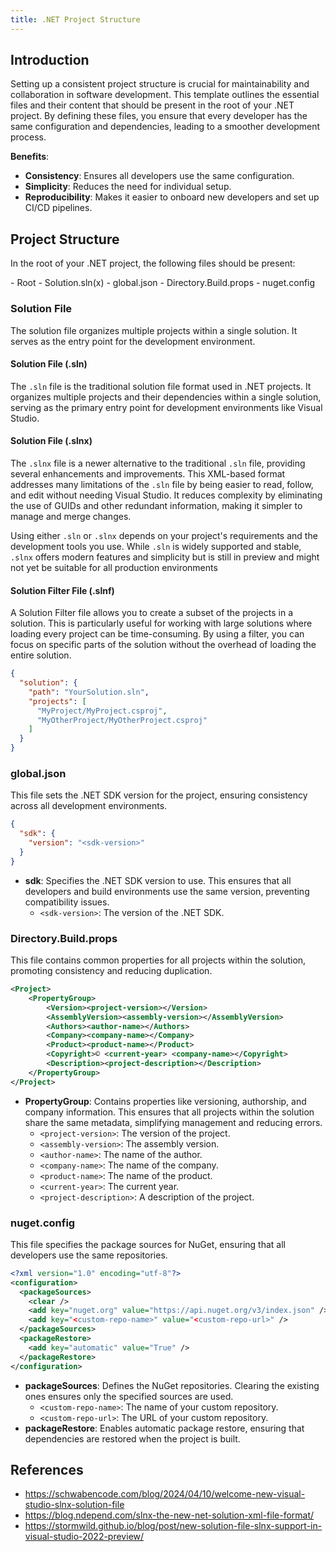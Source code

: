 ```yaml
---
title: .NET Project Structure
---
```



## Introduction

Setting up a consistent project structure is crucial for maintainability and collaboration in software development. This template outlines the essential files and their content that should be present in the root of your .NET project. By defining these files, you ensure that every developer has the same configuration and dependencies, leading to a smoother development process.

**Benefits**:

- **Consistency**: Ensures all developers use the same configuration.
- **Simplicity**: Reduces the need for individual setup.
- **Reproducibility**: Makes it easier to onboard new developers and set up CI/CD pipelines.

## Project Structure

In the root of your .NET project, the following files should be present:

<FileTree>
- Root
	- Solution.sln(x)
	- global.json
	- Directory.Build.props
	- nuget.config
</FileTree>

### Solution File

The solution file organizes multiple projects within a single solution. It serves as the entry point for the development environment.

#### Solution File (.sln)

The `.sln` file is the traditional solution file format used in .NET projects. It organizes multiple projects and their dependencies within a single solution, serving as the primary entry point for development environments like Visual Studio.

#### Solution File (.slnx)

The `.slnx` file is a newer alternative to the traditional `.sln` file, providing several enhancements and improvements. This XML-based format addresses many limitations of the `.sln` file by being easier to read, follow, and edit without needing Visual Studio. It reduces complexity by eliminating the use of GUIDs and other redundant information, making it simpler to manage and merge changes.

Using either `.sln` or `.slnx` depends on your project's requirements and the development tools you use. While `.sln` is widely supported and stable, `.slnx` offers modern features and simplicity but is still in preview and might not yet be suitable for all production environments​

#### Solution Filter File (.slnf)

A Solution Filter file allows you to create a subset of the projects in a solution. This is particularly useful for working with large solutions where loading every project can be time-consuming. By using a filter, you can focus on specific parts of the solution without the overhead of loading the entire solution.

```json
{
  "solution": {
    "path": "YourSolution.sln",
    "projects": [
      "MyProject/MyProject.csproj",
      "MyOtherProject/MyOtherProject.csproj"
    ]
  }
}

```

### global.json

This file sets the .NET SDK version for the project, ensuring consistency across all development environments.

```json
{
  "sdk": {
    "version": "<sdk-version>"
  }
}
```

- **sdk**: Specifies the .NET SDK version to use. This ensures that all developers and build environments use the same version, preventing compatibility issues.
	- `<sdk-version>`: The version of the .NET SDK.

### Directory.Build.props

This file contains common properties for all projects within the solution, promoting consistency and reducing duplication.

```xml
<Project>
	<PropertyGroup>
		<Version><project-version></Version>
		<AssemblyVersion><assembly-version></AssemblyVersion>
		<Authors><author-name></Authors>
		<Company><company-name></Company>
		<Product><product-name></Product>
		<Copyright>© <current-year> <company-name></Copyright>
		<Description><project-description></Description>
	</PropertyGroup>
</Project>
```

- **PropertyGroup**: Contains properties like versioning, authorship, and company information. This ensures that all projects within the solution share the same metadata, simplifying management and reducing errors.
	- `<project-version>`: The version of the project.
	- `<assembly-version>`: The assembly version.
	- `<author-name>`: The name of the author.
	- `<company-name>`: The name of the company.
	- `<product-name>`: The name of the product.
	- `<current-year>`: The current year.
	- `<project-description>`: A description of the project.

### nuget.config

This file specifies the package sources for NuGet, ensuring that all developers use the same repositories.

```xml
<?xml version="1.0" encoding="utf-8"?>
<configuration>
  <packageSources>
    <clear />
    <add key="nuget.org" value="https://api.nuget.org/v3/index.json" />
    <add key="<custom-repo-name>" value="<custom-repo-url>" />
  </packageSources>
  <packageRestore>
    <add key="automatic" value="True" />
  </packageRestore>
</configuration>
```

- **packageSources**: Defines the NuGet repositories. Clearing the existing ones ensures only the specified sources are used.
	- `<custom-repo-name>`: The name of your custom repository.
	- `<custom-repo-url>`: The URL of your custom repository.
- **packageRestore**: Enables automatic package restore, ensuring that dependencies are restored when the project is built.

## References

- https://schwabencode.com/blog/2024/04/10/welcome-new-visual-studio-slnx-solution-file
- https://blog.ndepend.com/slnx-the-new-net-solution-xml-file-format/
- https://stormwild.github.io/blog/post/new-solution-file-slnx-support-in-visual-studio-2022-preview/